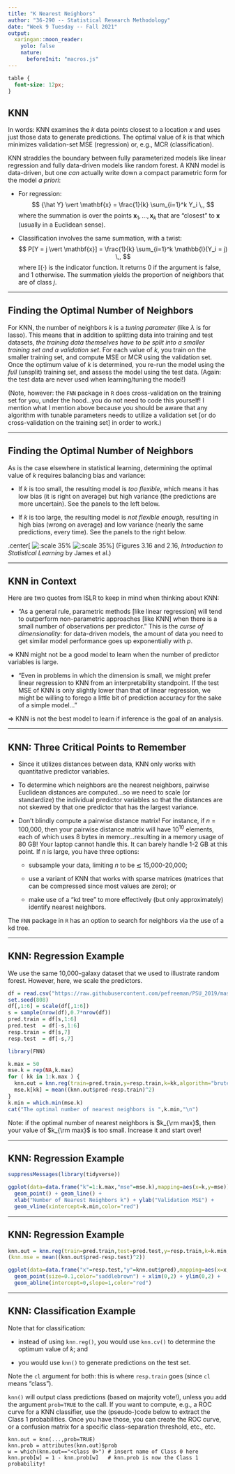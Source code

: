 ```yaml
---
title: "K Nearest Neighbors"
author: "36-290 -- Statistical Research Methodology"
date: "Week 9 Tuesday -- Fall 2021"
output:
  xaringan::moon_reader:
    yolo: false
    nature:
      beforeInit: "macros.js"
---
```


<style type="text/css">
.remark-slide-content {
    font-size: 16px;
    padding: 1em 4em 1em 4em;
}
.remark-code {
    font-size: 12px;
}
</style>

```css
table {
  font-size: 12px;
}
```

## KNN

In words: KNN examines the $k$ data points closest to a location $x$ and uses just those data to generate predictions. The optimal value of $k$ is that which minimizes validation-set MSE (regression) or, e.g., MCR (classification).

KNN straddles the boundary between fully parameterized models like linear regression and fully data-driven models like random forest. A KNN model is data-driven, but one *can* actually write down a compact parametric form for the model *a priori*:

- For regression:
$$ {\hat Y} \vert \mathbf{x} = \frac{1}{k} \sum_{i=1}^k Y_i \,, $$
where the summation is over the points $\mathbf{x}_1,\ldots,\mathbf{x}_k$ that are "closest" to $\mathbf{x}$ (usually in a Euclidean sense).

- Classification involves the same summation, with a twist:
$$ P[Y = j \vert \mathbf{x}] = \frac{1}{k} \sum_{i=1}^k \mathbb{I}(Y_i = j) \,, $$
where $\mathbb{I}(\cdot)$ is the indicator function. It returns 0 if the argument is false, and 1 otherwise. The summation yields the proportion of neighbors that are of class $j$.

---

## Finding the Optimal Number of Neighbors

For KNN, the number of neighbors $k$ is a *tuning parameter* (like $\lambda$ is for lasso). This means that in addition to splitting data into training and test datasets, *the training data themselves have to be split into a smaller training set and a validation set*. For each value of $k$, you train on the smaller training set, and compute MSE or MCR using the validation set. Once the optimum value of $k$ is determined, you re-run the model using the *full* (unsplit) training set, and assess the model using the test data. (Again: the test data are never used when learning/tuning the model!) 

(Note, however: the `FNN` package in `R` does cross-validation on the training set for you, under the hood...you do not need to code this yourself! I mention what I mention above because you should be aware that any algorithm with tunable parameters needs to utilize a validation set [or do cross-validation on the training set] in order to work.)

---

## Finding the Optimal Number of Neighbors

As is the case elsewhere in statistical learning, determining the optimal value of $k$ requires balancing bias and variance:

- If $k$ is too small, the resulting model is *too flexible*, which means it has low bias (it is right on average) but high variance (the predictions are more uncertain). See the panels to the left below.

- If $k$ is too large, the resulting model is *not flexible enough*, resulting in high bias (wrong on average) and low variance (nearly the same predictions, every time). See the panels to the right below.

.center[
  ![:scale 35%](http://www.stat.cmu.edu/~pfreeman/Fig_3.16.png)
  ![:scale 35%](http://www.stat.cmu.edu/~pfreeman/Fig_2.16.png)
]
(Figures 3.16 and 2.16, *Introduction to Statistical Learning* by James et al.)

---

## KNN in Context

Here are two quotes from ISLR to keep in mind when thinking about KNN:

- "As a general rule, parametric methods [like linear regression] will tend to outperform non-parametric approaches [like KNN] when there is a small number of observations per predictor." This is the *curse of dimensionality*: for data-driven models, the amount of data you need to get similar model performance goes up exponentially with $p$.

$\Rightarrow$ KNN might not be a good model to learn when the number of predictor variables is large.

- "Even in problems in which the dimension is small, we might prefer linear regression to KNN from an interpretability standpoint. If the test MSE of KNN is only slightly lower than that of linear regression, we might be willing to forego a little bit of prediction accuracy for the sake of a simple model..."

$\Rightarrow$ KNN is not the best model to learn if inference is the goal of an analysis.

---

## KNN: Three Critical Points to Remember

- Since it utilizes distances between data, KNN only works with quantitative predictor variables.

- To determine which neighbors are the nearest neighbors, pairwise Euclidean distances are computed...so we need to scale (or standardize) the individual predictor variables so that the distances are not skewed by that one predictor that has the largest variance.

- Don't blindly compute a pairwise distance matrix! For instance, if $n$ = 100,000, then your pairwise distance matrix will have 10$^{10}$ elements, each of which uses 8 bytes in memory...resulting in a memory usage of 80 GB! Your laptop cannot handle this. It can barely handle 1-2 GB at this point. If $n$ is large, you have three options:

    + subsample your data, limiting $n$ to be $\lesssim$ 15,000-20,000;

    + use a variant of KNN that works with sparse matrices (matrices that can be compressed since most values are zero); or

    + make use of a "kd tree" to more effectively (but only approximately) identify nearest neighbors.
  
The `FNN` package in `R` has an option to search for neighbors via the use of a kd tree.

---

## KNN: Regression Example

We use the same 10,000-galaxy dataset that we used to illustrate random forest. However, here, we scale the predictors.
```r
df = read.csv("https://raw.githubusercontent.com/pefreeman/PSU_2019/master/PhotoZ.csv")
set.seed(808)
df[,1:6] = scale(df[,1:6])
s = sample(nrow(df),0.7*nrow(df))
pred.train = df[s,1:6]
pred.test  = df[-s,1:6]
resp.train = df[s,7]
resp.test  = df[-s,7]
```
```r
library(FNN)

k.max = 50
mse.k = rep(NA,k.max)
for ( kk in 1:k.max ) {
  knn.out = knn.reg(train=pred.train,y=resp.train,k=kk,algorithm="brute")
  mse.k[kk] = mean((knn.out$pred-resp.train)^2)
}
k.min = which.min(mse.k)
cat("The optimal number of nearest neighbors is ",k.min,"\n")
```
Note: if the optimal number of nearest neighbors is $k_{\rm max}$, then your value of $k_{\rm max}$ is too small. Increase it and start over!

---

## KNN: Regression Example

```r
suppressMessages(library(tidyverse))

ggplot(data=data.frame("k"=1:k.max,"mse"=mse.k),mapping=aes(x=k,y=mse)) + 
  geom_point() + geom_line() +
  xlab("Number of Nearest Neighbors k") + ylab("Validation MSE") + 
  geom_vline(xintercept=k.min,color="red")
```

---

## KNN: Regression Example

```r
knn.out = knn.reg(train=pred.train,test=pred.test,y=resp.train,k=k.min,algorithm="brute")
(knn.mse = mean((knn.out$pred-resp.test)^2))

ggplot(data=data.frame("x"=resp.test,"y"=knn.out$pred),mapping=aes(x=x,y=y)) +
  geom_point(size=0.1,color="saddlebrown") + xlim(0,2) + ylim(0,2) + 
  geom_abline(intercept=0,slope=1,color="red")
```

---

## KNN: Classification Example

Note that for classification:

- instead of using `knn.reg()`, you would use `knn.cv()` to determine the optimum value of $k$; and 

- you would use `knn()` to generate predictions on the test set. 

Note the `cl` argument for both: this is where `resp.train` goes (since `cl` means "class"). 

`knn()` will output class predictions (based on majority vote!), unless you add the argument `prob=TRUE` to the call. If you want to compute, e.g., a ROC curve for a KNN classifier, use the (pseudo-)code below to extract the Class 1 probabilities. Once you have those, you can create the ROC curve, or a confusion matrix for a specific class-separation threshold, etc., etc.

```
knn.out = knn(...,prob=TRUE)
knn.prob = attributes(knn.out)$prob
w = which(knn.out=="<class 0>") # insert name of Class 0 here
knn.prob[w] = 1 - knn.prob[w]   # knn.prob is now the Class 1 probability!
```


